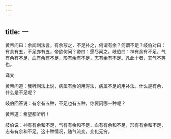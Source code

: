 ```yaml
---
---
---
```

title: 一
---




黄帝问曰：余闻刺法言，有余写之，不足补之，何谓有余？何谓不足？岐伯对曰：有余有五，不足亦有五，帝欲何问？帝曰：愿尽闻之。岐伯曰：神有余有不足，气有余有不足，血有余有不足，形有余有不足，志有余有不足。凡此十者，其气不等也。

译文

黄帝问道：我听刺法上说，病属有余的用泻法，病属不足的用补法。什么是有余，什么是不足呢？

岐伯回答说：有余有五种，不足也有五种，你要问哪一种呢？

黄帝道：希望都听听！

岐伯说：神有有余和不足，气有有余和不足，血有有余和不足，形有有余和不足，志有有余和不足。这十种情况，随气流变，变化无穷。